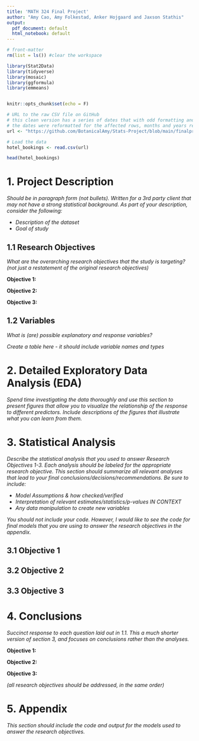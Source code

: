 ```yaml
---
title: 'MATH 324 Final Project'
author: "Amy Cao, Amy Folkestad, Anker Hojgaard and Jaxson Stathis"
output:
  pdf_document: default
  html_notebook: default
---
```


  
```r
# front-matter
rm(list = ls()) #clear the workspace

library(Stat2Data)
library(tidyverse)
library(mosaic)
library(ggformula)
library(emmeans)


knitr::opts_chunk$set(echo = F)

# URL to the raw CSV file on GitHub
# this clean version has a series of dates that with odd formatting and missing year and month values as a result
# the dates were reformatted for the affected rows, months and years replaced the missing values
url <- "https://github.com/BotanicalAmy/Stats-Project/blob/main/finalproject_hotelbooking_clean.csv"

# Load the data
hotel_bookings <- read.csv(url)

```

```r
  
head(hotel_bookings)

```

# 1. Project Description

*Should be in paragraph form (not bullets).  Written for a 3rd party client that may not have a strong statistical background. As part of your description, consider the following:*

- *Description of the dataset*
- *Goal of study*

## 1.1 Research Objectives


*What are the overarching research objectives that the study is targeting? (not just a restatement of the original research objectives)*

**Objective 1:**  

**Objective 2:**

**Objective 3:**


## 1.2 Variables

*What is (are) possible explanatory and response variables?*

*Create a table here - it should include variable names and types*

#  2. Detailed Exploratory Data Analysis (EDA)

*Spend time investigating the data thoroughly and use this section to present figures that allow you to visualize the relationship of the response to different predictors.  Include descriptions of the figures that illustrate what you can learn from them.*


# 3. Statistical Analysis 

*Describe the statistical analysis that you used to answer Research Objectives 1-3. Each analysis should be labeled for the appropriate research objective. This section should summarize all relevant analyses that lead to your final conclusions/decisions/recommendations. Be sure to include:*

- *Model Assumptions & how checked/verified*
- *Interpretation of relevant estimates/statistics/p-values IN CONTEXT*
- *Any data manipulation to create new variables* 

*You should not include your code. However, I would like to see the code for final models that you are using to answer the research objectives in the appendix.* 

## 3.1 Objective 1

## 3.2 Objective 2

## 3.3 Objective 3

# 4. Conclusions 

*Succinct response to each question laid out in 1.1.  This a much shorter version of section 3, and focuses on conclusions rather than the analyses.*

**Objective 1:**  

**Objective 2:**

**Objective 3:**

*(all research objectives should be addressed, in the same order)*

# 5. Appendix 

*This section should include the code and output for the models used to answer the research objectives.*
